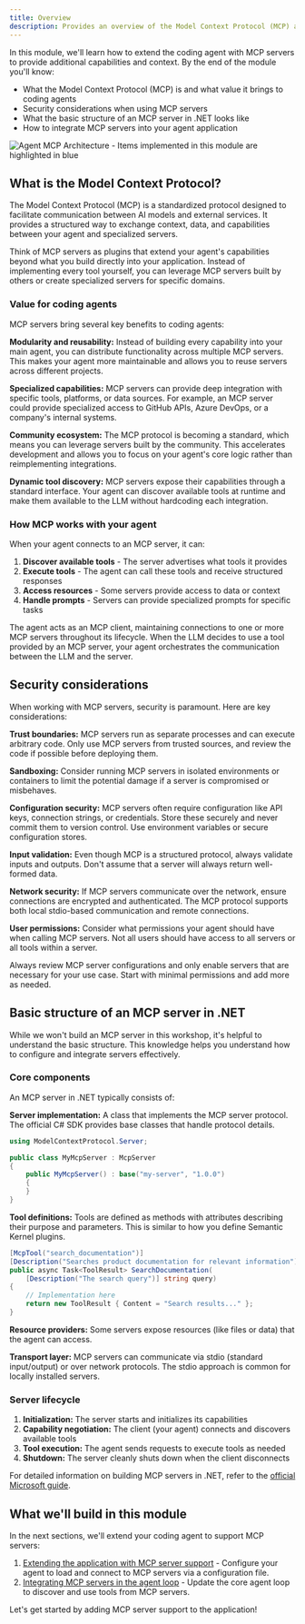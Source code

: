 ```yaml
---
title: Overview
description: Provides an overview of the Model Context Protocol (MCP) and how to integrate MCP servers into your coding agent.
---
```



In this module, we'll learn how to extend the coding agent with MCP servers to
provide additional capabilities and context. By the end of the module you'll know:

- What the Model Context Protocol (MCP) is and what value it brings to coding agents
- Security considerations when using MCP servers
- What the basic structure of an MCP server in .NET looks like
- How to integrate MCP servers into your agent application

![Agent MCP Architecture - Items implemented in this module are highlighted in blue](../../../../assets/agent-architecture-step-5.png)

## What is the Model Context Protocol?

The Model Context Protocol (MCP) is a standardized protocol designed to facilitate
communication between AI models and external services. It provides a structured way
to exchange context, data, and capabilities between your agent and specialized servers.

Think of MCP servers as plugins that extend your agent's capabilities beyond what
you build directly into your application. Instead of implementing every tool yourself,
you can leverage MCP servers built by others or create specialized servers for
specific domains.

### Value for coding agents

MCP servers bring several key benefits to coding agents:

**Modularity and reusability:** Instead of building every capability into your main
agent, you can distribute functionality across multiple MCP servers. This makes your
agent more maintainable and allows you to reuse servers across different projects.

**Specialized capabilities:** MCP servers can provide deep integration with specific
tools, platforms, or data sources. For example, an MCP server could provide specialized
access to GitHub APIs, Azure DevOps, or a company's internal systems.

**Community ecosystem:** The MCP protocol is becoming a standard, which means you can
leverage servers built by the community. This accelerates development and allows you
to focus on your agent's core logic rather than reimplementing integrations.

**Dynamic tool discovery:** MCP servers expose their capabilities through a standard
interface. Your agent can discover available tools at runtime and make them available
to the LLM without hardcoding each integration.

### How MCP works with your agent

When your agent connects to an MCP server, it can:

1. **Discover available tools** - The server advertises what tools it provides
2. **Execute tools** - The agent can call these tools and receive structured responses
3. **Access resources** - Some servers provide access to data or context
4. **Handle prompts** - Servers can provide specialized prompts for specific tasks

The agent acts as an MCP client, maintaining connections to one or more MCP servers
throughout its lifecycle. When the LLM decides to use a tool provided by an MCP
server, your agent orchestrates the communication between the LLM and the server.

## Security considerations

When working with MCP servers, security is paramount. Here are key considerations:

**Trust boundaries:** MCP servers run as separate processes and can execute arbitrary
code. Only use MCP servers from trusted sources, and review the code if possible
before deploying them.

**Sandboxing:** Consider running MCP servers in isolated environments or containers
to limit the potential damage if a server is compromised or misbehaves.

**Configuration security:** MCP servers often require configuration like API keys,
connection strings, or credentials. Store these securely and never commit them to
version control. Use environment variables or secure configuration stores.

**Input validation:** Even though MCP is a structured protocol, always validate
inputs and outputs. Don't assume that a server will always return well-formed data.

**Network security:** If MCP servers communicate over the network, ensure connections
are encrypted and authenticated. The MCP protocol supports both local stdio-based
communication and remote connections.

**User permissions:** Consider what permissions your agent should have when calling
MCP servers. Not all users should have access to all servers or all tools within
a server.

<Card title="Security Best Practices">
Always review MCP server configurations and only enable servers that are necessary
for your use case. Start with minimal permissions and add more as needed.
</Card>

## Basic structure of an MCP server in .NET

While we won't build an MCP server in this workshop, it's helpful to understand
the basic structure. This knowledge helps you understand how to configure and
integrate servers effectively.

### Core components

An MCP server in .NET typically consists of:

**Server implementation:** A class that implements the MCP server protocol. The
official C# SDK provides base classes that handle protocol details.

```csharp
using ModelContextProtocol.Server;

public class MyMcpServer : McpServer
{
    public MyMcpServer() : base("my-server", "1.0.0")
    {
    }
}
```

**Tool definitions:** Tools are defined as methods with attributes describing their
purpose and parameters. This is similar to how you define Semantic Kernel plugins.

```csharp
[McpTool("search_documentation")]
[Description("Searches product documentation for relevant information")]
public async Task<ToolResult> SearchDocumentation(
    [Description("The search query")] string query)
{
    // Implementation here
    return new ToolResult { Content = "Search results..." };
}
```

**Resource providers:** Some servers expose resources (like files or data) that the
agent can access.

**Transport layer:** MCP servers can communicate via stdio (standard input/output) or
over network protocols. The stdio approach is common for locally installed servers.

### Server lifecycle

1. **Initialization:** The server starts and initializes its capabilities
2. **Capability negotiation:** The client (your agent) connects and discovers available tools
3. **Tool execution:** The agent sends requests to execute tools as needed
4. **Shutdown:** The server cleanly shuts down when the client disconnects

For detailed information on building MCP servers in .NET, refer to the
[official Microsoft guide](https://devblogs.microsoft.com/dotnet/build-a-model-context-protocol-mcp-server-in-csharp/).

## What we'll build in this module

In the next sections, we'll extend your coding agent to support MCP servers:

1. [Extending the application with MCP server support](/modules/mcp-servers/extending-with-mcp-servers) -
   Configure your agent to load and connect to MCP servers via a configuration file.
2. [Integrating MCP servers in the agent loop](/modules/mcp-servers/integrating-mcp-servers) -
   Update the core agent loop to discover and use tools from MCP servers.

Let's get started by adding MCP server support to the application!
